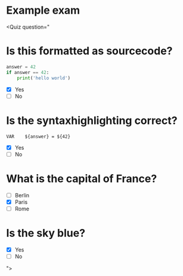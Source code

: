 
# Example exam

<Quiz question="
# Is this formatted as sourcecode?

```python
answer = 42
if answer == 42:
    print('hello world')
```

- [x] Yes
- [ ] No

# Is the syntaxhighlighting correct?

```robot
VAR    ${answer} = ${42}
```

- [x] Yes
- [ ] No

# What is the capital of France?
- [ ] Berlin
- [x] Paris
- [ ] Rome

# Is the sky blue?
- [x] Yes
- [ ] No

">
</Quiz>